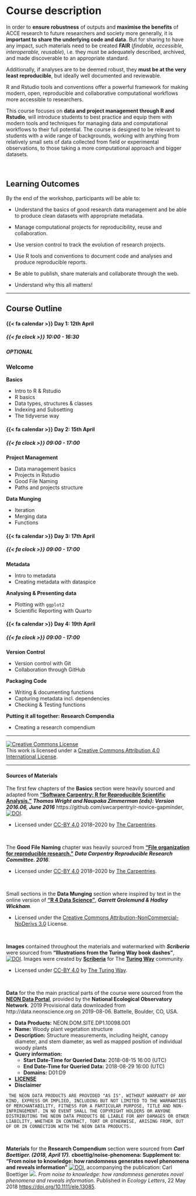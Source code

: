 # Course description

In order to **ensure robustness** of outputs and **maximise the benefits** of ACCE research to future researchers and society more generally, it is **important to share the underlying code and data**. But for sharing to have any impact, such materials need to be created **FAIR** (*findable, accessible, interoperable, reusable*), i.e. they must be adequately described, archived, and made discoverable to an appropriate standard.

Additionally, if analyses are to be deemed robust, they **must be at the very least reproducible**, but ideally well documented and reviewable.

R and Rstudio tools and conventions offer a powerful framework for making modern, open, reproducible and collaborative computational workflows more accessible to researchers.

This course focuses on **data and project management through R and Rstudio**, will introduce students to best practice and equip them with modern tools and techniques for managing data and computational workflows to their full potential. The course is designed to be relevant to students with a wide range of backgrounds, working with anything from relatively small sets of data collected from field or experimental observations, to those taking a more computational approach and bigger datasets.

<br>

## Learning Outcomes

By the end of the workshop, participants will be able to:

-   Understand the basics of good research data management and be able to produce clean datasets with appropriate metadata.

-   Manage computational projects for reproducibility, reuse and collaboration.

-   Use version control to track the evolution of research projects.

-   Use R tools and conventions to document code and analyses and produce reproducible reports.

-   Be able to publish, share materials and collaborate through the web.

-   Understand why this all matters!

------------------------------------------------------------------------

## Course Outline

::: grid
::: {.g-col-8 .g-col-md-4 .email-sched-card}
#### {{< fa calendar >}} Day 1: 12th April

##### {{< fa clock >}} 10:00 - 16:30

##### OPTIONAL

### Welcome

**Basics**

-   Intro to R & Rstudio
-   R basics
-   Data types, structures & classes
-   Indexing and Subsetting
-   The tidyverse way
:::
:::

::: grid
::: {.g-col-8 .g-col-md-4 .email-sched-card}
#### {{< fa calendar >}} Day 2: 15th April

##### {{< fa clock >}} 09:00 - 17:00

**Project Management**

-   Data management basics
-   Projects in Rstudio
-   Good File Naming
-   Paths and projects structure

**Data Munging**

-   Iteration
-   Merging data
-   Functions
:::

::: {.g-col-8 .g-col-md-4 .email-sched-card}
#### {{< fa calendar >}} Day 3: 17th April

##### {{< fa clock >}} 09:00 - 17:00

**Metadata**

-   Intro to metadata
-   Creating metadata with dataspice

**Analysing & Presenting data**

-   Plotting with `ggplot2`
-   Scientific Reporting with Quarto
:::

::: {.g-col-8 .g-col-md-4 .email-sched-card}
#### {{< fa calendar >}} Day 4: 19th April

##### {{< fa clock >}} 09:00 - 17:00

**Version Control**

-   Version control with Git
-   Collaboration through GitHub

**Packaging Code**

-   Writing & documenting functions
-   Capturing metadata incl. dependencies
-   Checking & Testing functions

**Putting it all together: Research Compendia**

-   Creating a research compendium
:::
:::

------------------------------------------------------------------------

<a rel="license" href="http://creativecommons.org/licenses/by/4.0/"><img src="https://i.creativecommons.org/l/by/4.0/88x31.png" alt="Creative Commons License" style="border-width:0"/></a><br />This work is licensed under a <a rel="license" href="http://creativecommons.org/licenses/by/4.0/">Creative Commons Attribution 4.0 International License</a>.

------------------------------------------------------------------------

#### Sources of Materials

The first few chapters of the **Basics** section were heavily sourced and adapted from [**"Software Carpentry: R for Reproducible Scientific Analysis."**](http://swcarpentry.github.io/r-novice-gapminder/) ***Thomas Wright and Naupaka Zimmerman (eds): Version 2016.06, June 2016*** https://github.com/swcarpentry/r-novice-gapminder, [![DOI](https://zenodo.org/badge/DOI/10.5281/zenodo.57520.svg)](https://doi.org/10.5281/zenodo.57520).

-   Licensed under [CC-BY 4.0](https://creativecommons.org/licenses/by/4.0/) 2018–2020 by [The Carpentries](https://carpentries.org/).

<br>

The **Good File Naming** chapter was heavily sourced from [**"File organization for reproducible research."**](https://datacarpentry.org/rr-organization1/) ***Data Carpentry Reproducible Research Committee. 2016***.

-   Licensed under [CC-BY 4.0](https://creativecommons.org/licenses/by/4.0/) 2018–2020 by [The Carpentries](https://carpentries.org/). [ ](https://datacarpentry.org/rr-organization1/)

<br>

Small sections in the **Data Munging** section where inspired by text in the online version of [**"R 4 Data Science"**](https://r4ds.had.co.nz/), ***Garrett Grolemund & Hadley Wickham***.

-   Licensed under the [Creative Commons Attribution-NonCommercial-NoDerivs 3.0](http://creativecommons.org/licenses/by-nc-nd/3.0/us/) License.

<br>

**Images** contained throughout the materials and watermarked with ***Scriberia*** were sourced from **"Illustrations from the Turing Way book dashes"**, [![DOI](https://zenodo.org/badge/DOI/10.5281/zenodo.3332808.svg)](https://doi.org/10.5281/zenodo.3332808). Images were created by [**Scriberia**](https://www.scriberia.co.uk/) for The [**Turing Way**](https://the-turing-way.netlify.app/introduction/introduction) community.

-   Licensed under [CC-BY 4.0](https://creativecommons.org/licenses/by/4.0/) by [The Turing Way](https://the-turing-way.netlify.app/introduction/introduction).

<br>

**Data** for the the main practical parts of the course were sourced from the [**NEON Data Portal**](https://data.neonscience.org/data-products/explore), provided by the **National Ecological Observatory Network**. 2019 Provisional data downloaded from http://data.neonscience.org on 2019-08-06. Battelle, Boulder, CO, USA.

-   **Data Products:** NEON.DOM.SITE.DP1.10098.001
-   **Name:** Woody plant vegetation structure
-   **Description:** Structure measurements, including height, canopy diameter, and stem diameter, as well as mapped position of individual woody plants
-   **Query information:**
    -   **Start Date-Time for Queried Data:** 2018-08-15 16:00 (UTC)
    -   **End Date-Time for Queried Data:** 2018-08-29 16:00 (UTC)
    -   **Domains:** D01:D9
-   [**LICENSE**](https://www.neonscience.org/data/about-data/data-policies)
-   **Disclaimer**

```         
 THE NEON DATA PRODUCTS ARE PROVIDED "AS IS", WITHOUT WARRANTY OF ANY KIND, EXPRESS OR IMPLIED, INCLUDING BUT NOT LIMITED TO THE WARRANTIES OF MERCHANTABILITY, FITNESS FOR A PARTICULAR PURPOSE, TITLE AND NON-INFRINGEMENT. IN NO EVENT SHALL THE COPYRIGHT HOLDERS OR ANYONE DISTRIBUTING THE NEON DATA PRODUCTS BE LIABLE FOR ANY DAMAGES OR OTHER LIABILITY, WHETHER IN CONTRACT, TORT OR OTHERWISE, ARISING FROM, OUT OF OR IN CONNECTION WITH THE NEON DATA PRODUCTS.
```

<br>

**Materials** for the **Research Compendium** section were sourced from ***Carl Boettiger. (2018, April 17).*** **cboettig/noise-phenomena: Supplement to: "From noise to knowledge: how randomness generates novel phenomena and reveals information"** [![DOI](https://zenodo.org/badge/DOI/10.5281/zenodo.1219780.svg)](https://doi.org/10.5281/zenodo.1219780), accompanying the publication: Carl Boettiger [![](https://orcid.org/sites/default/files/images/orcid_16x16.png)](https://orcid.org/0000-0002-1642-628X). *From noise to knowledge: how randomness generates novel phenomena and reveals information*. Published in *Ecology Letters*, 22 May 2018 <https://doi.org/10.1111/ele.13085>.
